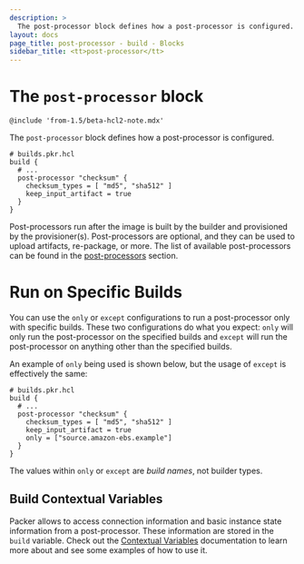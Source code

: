 ```yaml
---
description: >
  The post-processor block defines how a post-processor is configured.
layout: docs
page_title: post-processor - build - Blocks
sidebar_title: <tt>post-processor</tt>
---
```


# The `post-processor` block

`@include 'from-1.5/beta-hcl2-note.mdx'`

The `post-processor` block defines how a post-processor is configured.

```hcl
# builds.pkr.hcl
build {
  # ...
  post-processor "checksum" {
    checksum_types = [ "md5", "sha512" ]
    keep_input_artifact = true
  }
}
```

Post-processors run after the image is built by the builder and provisioned by
the provisioner(s). Post-processors are optional, and they can be used to
upload artifacts, re-package, or more. The list of available post-processors
can be found in the [post-processors](/docs/post-processors) section.

# Run on Specific Builds

You can use the `only` or `except` configurations to run a post-processor only
with specific builds. These two configurations do what you expect: `only` will
only run the post-processor on the specified builds and `except` will run the
post-processor on anything other than the specified builds.

An example of `only` being used is shown below, but the usage of `except` is
effectively the same:

```hcl
# builds.pkr.hcl
build {
  # ...
  post-processor "checksum" {
    checksum_types = [ "md5", "sha512" ]
    keep_input_artifact = true
    only = ["source.amazon-ebs.example"]
  }
}
```

The values within `only` or `except` are _build names_, not builder types.

## Build Contextual Variables

Packer allows to access connection information and basic instance state information from a post-processor. These information are stored in the `build` variable.
Check out the [Contextual Variables](/docs/from-1.5/contextual-variables) documentation to learn more about and see some examples of how to use it.

